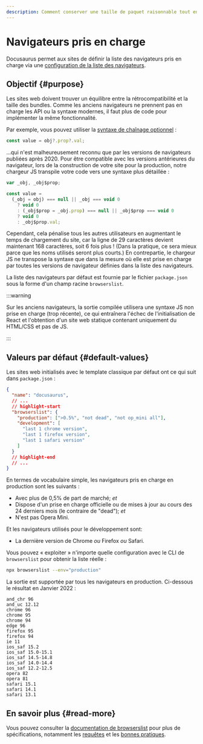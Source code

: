 ```yaml
---
description: Comment conserver une taille de paquet raisonnable tout en assurant une prise en charge suffisante du navigateur.
---
```


# Navigateurs pris en charge

Docusaurus permet aux sites de définir la liste des navigateurs pris en charge via une [configuration de la liste des navigateurs](https://github.com/browserslist/browserslist).

## Objectif {#purpose}

Les sites web doivent trouver un équilibre entre la rétrocompatibilité et la taille des bundles. Comme les anciens navigateurs ne prennent pas en charge les API ou la syntaxe modernes, il faut plus de code pour implémenter la même fonctionnalité.

Par exemple, vous pouvez utiliser la [syntaxe de chaînage optionnel](https://developer.mozilla.org/en-US/docs/Web/JavaScript/Reference/Operators/Optional_chaining) :

```js
const value = obj?.prop?.val;
```

...qui n'est malheureusement reconnu que par les versions de navigateurs publiées après 2020. Pour être compatible avec les versions antérieures du navigateur, lors de la construction de votre site pour la production, notre chargeur JS transpile votre code vers une syntaxe plus détaillée :

```js
var _obj, _obj$prop;

const value =
  (_obj = obj) === null || _obj === void 0
    ? void 0
    : (_obj$prop = _obj.prop) === null || _obj$prop === void 0
    ? void 0
    : _obj$prop.val;
```

Cependant, cela pénalise tous les autres utilisateurs en augmentant le temps de chargement du site, car la ligne de 29 caractères devient maintenant 168 caractères, soit 6 fois plus ! (Dans la pratique, ce sera mieux parce que les noms utilisés seront plus courts.) En contrepartie, le chargeur JS ne transpose la syntaxe que dans la mesure où elle est prise en charge par toutes les versions de navigateur définies dans la liste des navigateurs.

La liste des navigateurs par défaut est fournie par le fichier `package.json` sous la forme d'un champ racine `browserslist`.

:::warning

Sur les anciens navigateurs, la sortie compilée utilisera une syntaxe JS non prise en charge (trop récente), ce qui entraînera l'échec de l'initialisation de React et l'obtention d'un site web statique contenant uniquement du HTML/CSS et pas de JS.

:::

## Valeurs par défaut {#default-values}

Les sites web initialisés avec le template classique par défaut ont ce qui suit dans `package.json` :

```json title="package.json"
{
  "name": "docusaurus",
  // ...
  // highlight-start
  "browserslist": {
    "production": [">0.5%", "not dead", "not op_mini all"],
    "development": [
      "last 1 chrome version",
      "last 1 firefox version",
      "last 1 safari version"
    ]
  }
  // highlight-end
  // ...
}
```

En termes de vocabulaire simple, les navigateurs pris en charge en production sont les suivants :

- Avec plus de 0,5% de part de marché; _et_
- Dispose d'un prise en charge officielle ou de mises à jour au cours des 24 derniers mois (le contraire de "dead"); _et_
- N'est pas Opera Mini.

Et les navigateurs utilisés pour le développement sont:

- La dernière version de Chrome _ou_ Firefox _ou_ Safari.

Vous pouvez « exploiter » n'importe quelle configuration avec le CLI de `browserslist` pour obtenir la liste réelle :

```bash
npx browserslist --env="production"
```

La sortie est supportée par tous les navigateurs en production. Ci-dessous le résultat en Janvier 2022 :

```text
and_chr 96
and_uc 12.12
chrome 96
chrome 95
chrome 94
edge 96
firefox 95
firefox 94
ie 11
ios_saf 15.2
ios_saf 15.0-15.1
ios_saf 14.5-14.8
ios_saf 14.0-14.4
ios_saf 12.2-12.5
opera 82
opera 81
safari 15.1
safari 14.1
safari 13.1
```

## En savoir plus {#read-more}

Vous pouvez consulter la [documentation de browserslist](https://github.com/browserslist/browserslist/blob/main/README.md) pour plus de spécifications, notamment les [requêtes](https://github.com/browserslist/browserslist/blob/main/README.md#queries) et les [bonnes pratiques](https://github.com/browserslist/browserslist/blob/main/README.md#best-practices).
